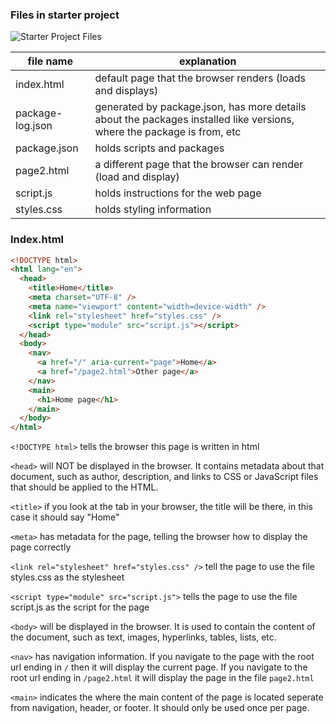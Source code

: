 ### Files in starter project

![Starter Project Files](starter_files.png)

| file name    | explanation                    |
| ------------ | -------------------------------|
| index.html   | default page that the browser renders (loads and displays) |
| package-log.json | generated by package.json, has more details about the packages installed like versions, where the package is from, etc |
| package.json | holds scripts and packages     |
| page2.html   | a different page that the browser can render (load and display) |
| script.js    | holds instructions for the web page |
| styles.css   | holds styling information      |



### Index.html
```html filename="index.html"
<!DOCTYPE html> 
<html lang="en">
  <head>
    <title>Home</title>
    <meta charset="UTF-8" />
    <meta name="viewport" content="width=device-width" />
    <link rel="stylesheet" href="styles.css" />
    <script type="module" src="script.js"></script>
  </head>
  <body>
    <nav>
      <a href="/" aria-current="page">Home</a>
      <a href="/page2.html">Other page</a>
    </nav>
    <main>
      <h1>Home page</h1>
    </main>
  </body>
</html>
```
`<!DOCTYPE html>` tells the browser this page is written in html

`<head>` will NOT be displayed in the browser. It contains metadata about that document, such as author, description, and links to CSS or JavaScript files that should be applied to the HTML.

`<title>` if you look at the tab in your browser, the title will be there, in this case it should say "Home"

`<meta>` has metadata for the page, telling the browser how to display the page correctly

`<link rel="stylesheet" href="styles.css" />` tell the page to use the file styles.css as the stylesheet 

`<script type="module" src="script.js">` tells the page to use the file script.js as the script for the page

`<body>` will be displayed in the browser. It is used to contain the content of the document, such as text, images, hyperlinks, tables, lists, etc. 

`<nav>` has navigation information. If you navigate to the page with the root url ending in `/` then it will display the current page. If you navigate to the root url ending in `/page2.html` it will display the page in the file `page2.html`

`<main>` indicates the where the main content of the page is located seperate from navigation, header, or footer. It should only be used once per page.
